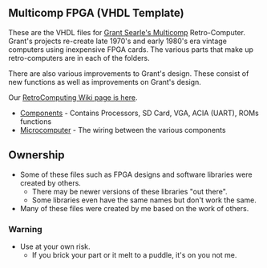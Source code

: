 == Multicomp FPGA (VHDL Template) ==

These are the VHDL files for [http://www.searle.wales/ Grant Searle's Multicomp] Retro-Computer. Grant's projects re-create late 1970's and early 1980's era vintage computers using inexpensive FPGA cards. The various parts that make up retro-computers are in each of the folders.

There are also various improvements to Grant's design. These consist of new functions as well as improvements on Grant's design.

Our [http://land-boards.com/blwiki/index.php?title=RetroComputing RetroComputing Wiki page is here].

* [https://github.com/douggilliland/MultiComp/tree/master/MultiComp%20(VHDL%20Template)/Components Components] - Contains Processors, SD Card, VGA, ACIA (UART), ROMs functions
* [https://github.com/douggilliland/MultiComp/tree/master/MultiComp%20(VHDL%20Template)/Microcomputer Microcomputer] - The wiring between the various components

== Ownership ==

* Some of these files such as FPGA designs and software libraries were created by others.
** There may be newer versions of these libraries "out there".
** Some libraries even have the same names but don't work the same.
* Many of these files were created by me based on the work of others.

=== Warning ===

* Use at your own risk.
** If you brick your part or it melt to a puddle, it's on you not me.
